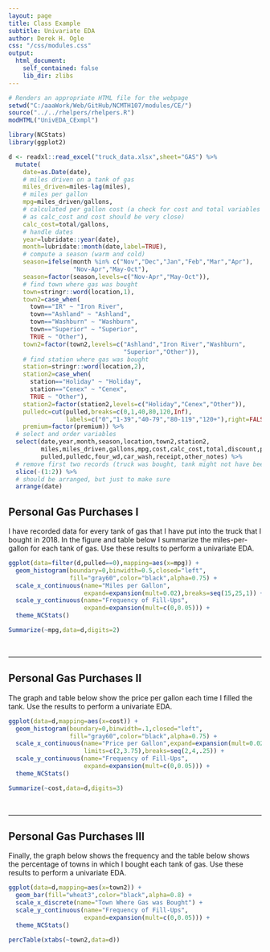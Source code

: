 ```yaml
---
layout: page
title: Class Example
subtitle: Univariate EDA
author: Derek H. Ogle
css: "/css/modules.css"
output:
  html_document:
    self_contained: false
    lib_dir: zlibs
---
```


```r
# Renders an appropriate HTML file for the webpage
setwd("C:/aaaWork/Web/GitHub/NCMTH107/modules/CE/")
source("../../rhelpers/rhelpers.R")
modHTML("UnivEDA_CExmpl")
```


```r
library(NCStats)
library(ggplot2)

d <- readxl::read_excel("truck_data.xlsx",sheet="GAS") %>%
  mutate(
    date=as.Date(date),
    # miles driven on a tank of gas
    miles_driven=miles-lag(miles),
    # miles per gallon
    mpg=miles_driven/gallons,
    # calculated per gallon cost (a check for cost and total variables
    # as calc_cost and cost should be very close)
    calc_cost=total/gallons,
    # handle dates
    year=lubridate::year(date),
    month=lubridate::month(date,label=TRUE),
    # compute a season (warm and cold)
    season=ifelse(month %in% c("Nov","Dec","Jan","Feb","Mar","Apr"),
                  "Nov-Apr","May-Oct"),
    season=factor(season,levels=c("Nov-Apr","May-Oct")),
    # find town where gas was bought
    town=stringr::word(location,1),
    town2=case_when(
      town=="IR" ~ "Iron River",
      town=="Ashland" ~ "Ashland",
      town=="Washburn" ~ "Washburn",
      town=="Superior" ~ "Superior",
      TRUE ~ "Other"),
    town2=factor(town2,levels=c("Ashland","Iron River","Washburn",
                                "Superior","Other")),
    # find station where gas was bought
    station=stringr::word(location,2),
    station2=case_when(
      station=="Holiday" ~ "Holiday",
      station=="Cenex" ~ "Cenex",
      TRUE ~ "Other"),
    station2=factor(station2,levels=c("Holiday","Cenex","Other")),
    pulledc=cut(pulled,breaks=c(0,1,40,80,120,Inf),
                labels=c("0","1-39","40-79","80-119","120+"),right=FALSE),
    premium=factor(premium)) %>%
  # select and order variables
  select(date,year,month,season,location,town2,station2,
         miles,miles_driven,gallons,mpg,cost,calc_cost,total,discount,premium,
         pulled,pulledc,four_wd,car_wash,receipt,other_notes) %>%
  # remove first two records (truck was bought, tank might not have been full)
  slice(-(1:2)) %>%
  # should be arranged, but just to make sure
  arrange(date)
```

## Personal Gas Purchases I
I have recorded data for every tank of gas that I have put into the truck that I bought in 2018. In the figure and table below I summarize the miles-per-gallon for each tank of gas. Use these results to perform a univariate EDA.

```r
ggplot(data=filter(d,pulled==0),mapping=aes(x=mpg)) +
  geom_histogram(boundary=0,binwidth=0.5,closed="left",
                 fill="gray60",color="black",alpha=0.75) +
  scale_x_continuous(name="Miles per Gallon",
                     expand=expansion(mult=0.02),breaks=seq(15,25,1)) +
  scale_y_continuous(name="Frequency of Fill-Ups",
                     expand=expansion(mult=c(0,0.05))) +
  theme_NCStats()
```

```r
Summarize(~mpg,data=d,digits=2)
```

&nbsp;

----

## Personal Gas Purchases II
The graph and table below show the price per gallon each time I filled the tank. Use the results to perform a univariate EDA.

```r
ggplot(data=d,mapping=aes(x=cost)) +
  geom_histogram(boundary=0,binwidth=.1,closed="left",
                 fill="gray60",color="black",alpha=0.75) +
  scale_x_continuous(name="Price per Gallon",expand=expansion(mult=0.02),
                     limits=c(2,3.75),breaks=seq(2,4,.25)) +
  scale_y_continuous(name="Frequency of Fill-Ups",
                     expand=expansion(mult=c(0,0.05))) +
  theme_NCStats()
```

```r
Summarize(~cost,data=d,digits=3)
```

&nbsp;

----

## Personal Gas Purchases III
Finally, the graph below shows the frequency and the table below shows the percentage of towns in which I bought each tank of gas. Use these results to perform a univariate EDA.

```r
ggplot(data=d,mapping=aes(x=town2)) +
  geom_bar(fill="wheat3",color="black",alpha=0.8) +
  scale_x_discrete(name="Town Where Gas was Bought") +
  scale_y_continuous(name="Frequency of Fill-Ups",
                     expand=expansion(mult=c(0,0.05))) +
  theme_NCStats()
```

```r
percTable(xtabs(~town2,data=d))
```
